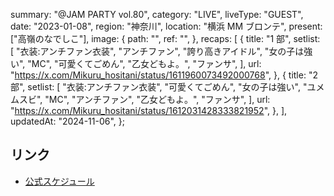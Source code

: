   summary: "@JAM PARTY vol.80",
  category: "LIVE",
  liveType: "GUEST",
  date: "2023-01-08",
  region: "神奈川",
  location: "横浜 MM ブロンテ",
  present: ["高嶺のなでしこ"],
  image: {
    path: "",
    ref: "",
  },
  recaps: [
    {
      title: "1 部",
      setlist: [
        "衣装:アンチファン衣装",
        "アンチファン",
        "誇り高きアイドル",
        "女の子は強い",
        "MC",
        "可愛くてごめん",
        "乙女どもよ。",
        "ファンサ",
      ],
      url: "https://x.com/Mikuru_hositani/status/1611960073492000768",
    },
    {
      title: "2 部",
      setlist: [
        "衣装:アンチファン衣装",
        "可愛くてごめん",
        "女の子は強い",
        "ユメムスビ",
        "MC",
        "アンチファン",
        "乙女どもよ。",
        "ファンサ",
      ],
      url: "https://x.com/Mikuru_hositani/status/1612031428333821952",
    },
  ],
  updatedAt: "2024-11-06",
};

## リンク

- [公式スケジュール](https://takanenonadeshiko.jp/?p=617)
